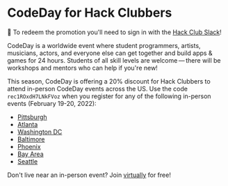 
# CodeDay for Hack Clubbers

<p style={{background: 'rgba(255,250,240, 1)', padding: '8px', borderRadius: '.5rem', color: 'rgba(156,66,33,1)'}}>💬 To redeem the promotion you'll need to sign in with the <a href="https://hackclub.com/slack">Hack Club Slack</a>!</p>

CodeDay is a worldwide event where student programmers, artists, musicians, actors, and everyone else can get together and build apps & games for 24 hours. Students of all skill levels are welcome — there will be workshops and mentors who can help if you're new! 

This season, CodeDay is offering a 20% discount for Hack Clubbers to attend in-person CodeDay events across the US. Use the code <Code>rec1ROxdH7LNkFVoz</Code> when you register for any of the following in-person events (February 19-20, 2022):

* [Pittsburgh](https://event.codeday.org/pittsburgh)
* [Atlanta](https://event.codeday.org/atlanta)
* [Washington DC](https://event.codeday.org/dc)
* [Baltimore](https://event.codeday.org/baltimore)
* [Phoenix](https://event.codeday.org/phoenix)
* [Bay Area](https://event.codeday.org/ba)
* [Seattle](https://event.codeday.org/seattle)

Don't live near an in-person event? Join [virtually](https://virtual.codeday.org) for free!
